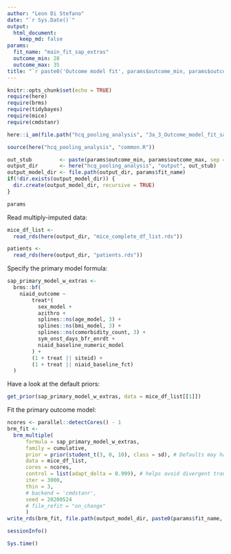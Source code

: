 ```yaml
---
author: "Leon Di Stefano"
date: "`r Sys.Date()`"
output: 
  html_document:
    keep_md: false
params:
  fit_name: "main_fit_sap_extras"
  outcome_min: 28
  outcome_max: 35
title: "`r paste0('Outcome model fit', params$outcome_min, params$outcome_max, params$fit_name, sep = '-')`"
---
```


```r
knitr::opts_chunk$set(echo = TRUE)
require(here)
require(brms)
require(tidybayes)
require(mice)
require(cmdstanr)

here::i_am(file.path("hcq_pooling_analysis", "3a_3_Outcome_model_fit_sap_extras.Rmd"))

source(here("hcq_pooling_analysis", "common.R"))

out_stub         <- paste(params$outcome_min, params$outcome_max, sep = '-')
output_dir       <- here("hcq_pooling_analysis", "output", out_stub)
output_model_dir <- file.path(output_dir, params$fit_name)
if(!dir.exists(output_model_dir)) {
  dir.create(output_model_dir, recursive = TRUE)
}
```

```r
params
```

Read multiply-imputed data:

```r
mice_df_list <-
  read_rds(here(output_dir, "mice_complete_df_list.rds"))

patients <-
  read_rds(here(output_dir, "patients.rds"))
```

Specify the primary model formula:

```r
sap_primary_model_w_extras <-
  brms::bf(
    niaid_outcome ~
        treat*(
          sex_model +
          azithro +
          splines::ns(age_model, 3) +
          splines::ns(bmi_model, 3) +
          splines::ns(comorbidity_count, 3) +
          sym_onst_days_bfr_enrdt +
          niaid_baseline_numeric_model
        ) +
        (1 + treat || siteid) +
        (1 + treat || niaid_baseline_fct)
  )
```

Have a look at the default priors:

```r
get_prior(sap_primary_model_w_extras, data = mice_df_list[[1]])
```

Fit the primary outcome model:

```r
ncores <- parallel::detectCores() - 1
brm_fit <-
  brm_multiple(
      formula = sap_primary_model_w_extras,
      family = cumulative,
      prior = prior(student_t(3, 0, 10), class = sd), # Defaults may have changed—SAP has broader priors
      data = mice_df_list,
      cores = ncores,
      control = list(adapt_delta = 0.999), # helps avoid divergent transitions 
      iter = 3000,
      thin = 3,
      # backend = 'cmdstanr',
      seed = 20200524
      # file_refit = "on_change"
      )
write_rds(brm_fit, file.path(output_model_dir, paste0(params$fit_name, ".rds")))
```


```r
sessionInfo()
```



```r
Sys.time()
```

